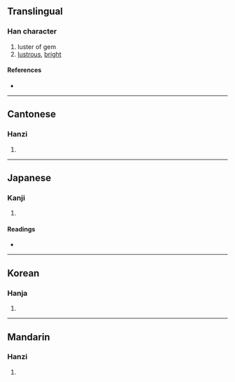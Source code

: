 {{character info/new}}
==Translingual==

===Han character===
{{Han char|rn=96|rad=玉|as=10|sn=14|four=18111|canj=MGTQM|ids=⿰𤣩差}}

# luster of gem
# [[lustrous]], [[bright]]

====References====
* {{Han ref|kx=0740.050|dkj=21170|dj=1150.020|hdz=21128.060|uh=7473|ud=29811|bh=E2CF|bd=58063}}

----

==Cantonese==

===Hanzi===
{{yue-hanzi|jyut=|y=cho1}}

# {{defn|lang=yue|sort=玉10}}

----

==Japanese==

===Kanji===
{{ja-kanji|grade=|rs=玉10}}

# {{defn|lang=ja|sort=玉10}}

====Readings====
* {{ja-readings|goon=[[さ]] (sa)|kun=[[みがく]] (migaku)|kanon=[[さ]] (sa)}}

----

==Korean==

===Hanja===
{{ko-hanja|hangeul=차|eumhun=|rv=cha|mr=ch'a|y=cha}}

# {{defn|lang=ko|sort=玉10}}

----

==Mandarin==

===Hanzi===
{{cmn-hanzi|pin=[[cuǒ]] ([[cuo3]])|wg=ts'o<sup>3</sup>}}

# {{defn|lang=cmn|sort=玉10}}